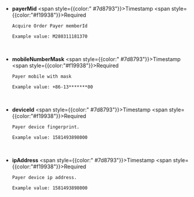 - **payerMid** <span style={{color:" #7d8793"}}>Timestamp</span> <span style={{color:"#f19938"}}>Required</span>

      Acquire Order Payer memberId

      Example value: M280311181370

<br />

- **mobileNumberMask** <span style={{color:" #7d8793"}}>Timestamp</span> <span style={{color:"#f19938"}}>Required</span>

      Payer mobile with mask

      Example value: +86-13*******00

<br />

- **deviceId** <span style={{color:" #7d8793"}}>Timestamp</span> <span style={{color:"#f19938"}}>Required</span>

      Payer device fingerprint.

      Example value: 1581493898000

<br />

- **ipAddress** <span style={{color:" #7d8793"}}>Timestamp</span> <span style={{color:"#f19938"}}>Required</span>

      Payer device ip address.

      Example value: 1581493898000

<br />
